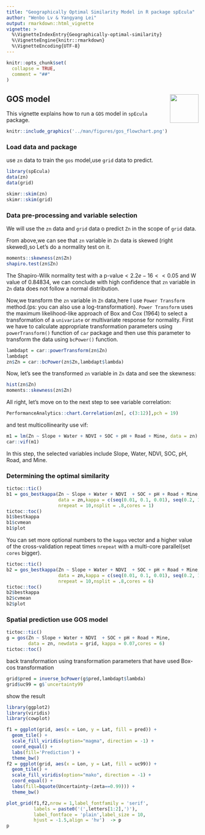```yaml
---
title: "Geographically Optimal Similarity Model in R package spEcula"
author: "Wenbo Lv & Yangyang Lei"
output: rmarkdown::html_vignette
vignette: >
  %\VignetteIndexEntry{Geographically-optimal-similarity}
  %\VignetteEngine{knitr::rmarkdown}
  %\VignetteEncoding{UTF-8}
---
```


```r
knitr::opts_chunk$set(
  collapse = TRUE,
  comment = "##"
)
```

##  GOS model <img src="../man/figures/logo.png" align="right" height="75"/>

This vignette explains how to run a `GOS` model in `spEcula` package.

```r
knitr::include_graphics('../man/figures/gos_flowchart.png')
```

### Load data and package

use `zn` data to train the `gos` model,use `grid` data to predict.

```r
library(spEcula)
data(zn)
data(grid)

skimr::skim(zn)
skimr::skim(grid)
```

### Data pre-processing and variable selection

We will use the `zn` data and `grid` data o predict `Zn` in the scope of `grid` data.

From above,we can see that `zn` variable in `Zn` data is skewed (right skewed),so Let's
do a normality test on it.

```r
moments::skewness(zn$Zn)
shapiro.test(zn$Zn)
```

The Shapiro-Wilk normality test with a $\text{p-value} < 2.2e-16 << 0.05$ and W value of $0.84834$, we can conclude with high confidence that `zn` variable in `Zn` data does not follow a normal distribution.

Now,we transform the `zn` variable in `Zn` data,here I use `Power Transform` method.(ps: you can also use a log-transformation). `Power Transform` uses the maximum likelihood-like approach of Box and Cox (1964) to select a transformation of a `univariate` or multivariate response for normality. First we have to calculate appropriate transformation parameters using `powerTransform()` function of `car` package and then use this parameter to transform the data using `bcPower()` function.

```r
lambdapt = car::powerTransform(zn$Zn)
lambdapt
zn$Zn = car::bcPower(zn$Zn,lambdapt$lambda)
```

Now, let's see the transformed `zn` variable in `Zn` data and see the skewness:

```r
hist(zn$Zn)
moments::skewness(zn$Zn)
```

All right, let's move on to the next step to see variable correlation:

```r
PerformanceAnalytics::chart.Correlation(zn[, c(3:12)],pch = 19)
```

and test multicollinearity use vif:

```r
m1 = lm(Zn ~ Slope + Water + NDVI + SOC + pH + Road + Mine, data = zn)
car::vif(m1)
```

In this step, the selected variables include Slope, Water, NDVI, SOC, pH, Road, and Mine.

### Determining the optimal similarity

```r
tictoc::tic()
b1 = gos_bestkappa(Zn ~ Slope + Water + NDVI  + SOC + pH + Road + Mine,
                   data = zn,kappa = c(seq(0.01, 0.1, 0.01), seq(0.2, 1, 0.1)),
                   nrepeat = 10,nsplit = .8,cores = 1)
tictoc::toc()
b1$bestkappa
b1$cvmean
b1$plot
```

You can set more optional numbers to the `kappa` vector and a higher value of the cross-validation repeat times `nrepeat` with a multi-core parallel(set `cores` bigger).

```r
tictoc::tic()
b2 = gos_bestkappa(Zn ~ Slope + Water + NDVI  + SOC + pH + Road + Mine,
                   data = zn,kappa = c(seq(0.01, 0.1, 0.01), seq(0.2, 1, 0.1)),
                   nrepeat = 10,nsplit = .8,cores = 6)
tictoc::toc()
b2$bestkappa
b2$cvmean
b2$plot
```

### Spatial prediction use GOS model

```r
tictoc::tic()
g = gos(Zn ~ Slope + Water + NDVI  + SOC + pH + Road + Mine,
        data = zn, newdata = grid, kappa = 0.07,cores = 6)
tictoc::toc()
```

back transformation using transformation parameters that have used Box-cos transformation

```r
grid$pred = inverse_bcPower(g$pred,lambdapt$lambda)
grid$uc99 = g$`uncertainty99`
```

show the result

```r
library(ggplot2)
library(viridis)
library(cowplot)

f1 = ggplot(grid, aes(x = Lon, y = Lat, fill = pred)) +
  geom_tile() +
  scale_fill_viridis(option="magma", direction = -1) +
  coord_equal() +
  labs(fill='Prediction') +
  theme_bw()
f2 = ggplot(grid, aes(x = Lon, y = Lat, fill = uc99)) +
  geom_tile() +
  scale_fill_viridis(option="mako", direction = -1) +
  coord_equal() +
  labs(fill=bquote(Uncertainty~(zeta==0.99))) +
  theme_bw()

plot_grid(f1,f2,nrow = 1,label_fontfamily = 'serif',
          labels = paste0('(',letters[1:2],')'),
          label_fontface = 'plain',label_size = 10,
          hjust = -1.5,align = 'hv')  -> p
p
```
